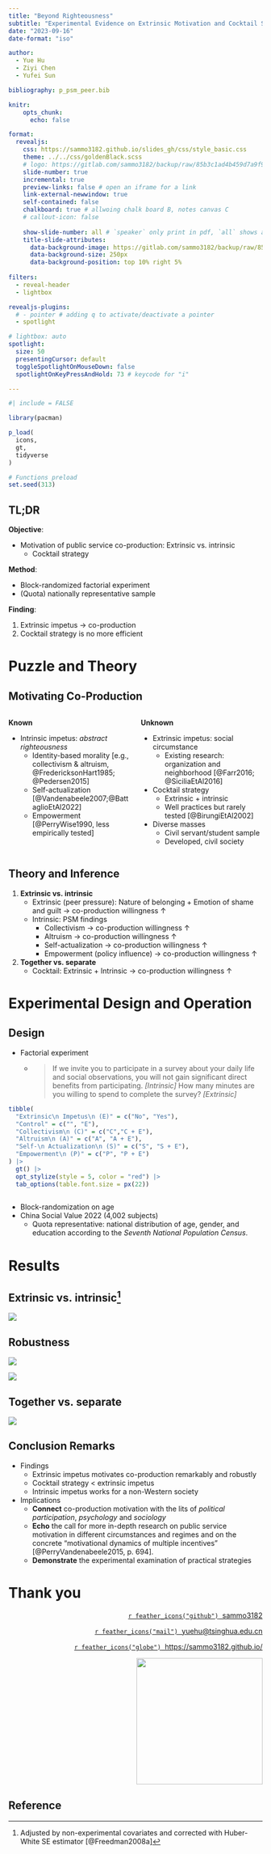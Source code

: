 ---
title: "Beyond Righteousness"
subtitle: "Experimental Evidence on Extrinsic Motivation and Cocktail Strategy in Public Service Co-Production"
date: "2023-09-16"
date-format: "iso"

author: 
  - Yue Hu
  - Ziyi Chen
  - Yufei Sun

bibliography: p_psm_peer.bib

knitr: 
    opts_chunk: 
      echo: false

format: 
  revealjs:
    css: https://sammo3182.github.io/slides_gh/css/style_basic.css
    theme: ../../css/goldenBlack.scss
    # logo: https://gitlab.com/sammo3182/backup/raw/85b3c1ad4b459d7a9f901f124b936428eda5fcaf/logo_zzxx.png?inline=true
    slide-number: true
    incremental: true
    preview-links: false # open an iframe for a link
    link-external-newwindow: true
    self-contained: false
    chalkboard: true # allwoing chalk board B, notes canvas C
    # callout-icon: false
    
    show-slide-number: all # `speaker` only print in pdf, `all` shows all the time
    title-slide-attributes:
      data-background-image: https://gitlab.com/sammo3182/backup/raw/85b3c1ad4b459d7a9f901f124b936428eda5fcaf/logo_THPS.png?inline=true
      data-background-size: 250px   
      data-background-position: top 10% right 5%
      
filters:
  - reveal-header
  - lightbox

revealjs-plugins:
  # - pointer # adding q to activate/deactivate a pointer
  - spotlight

# lightbox: auto
spotlight:
  size: 50
  presentingCursor: default
  toggleSpotlightOnMouseDown: false
  spotlightOnKeyPressAndHold: 73 # keycode for "i"

---

```{r setup}
#| include = FALSE

library(pacman)

p_load(
  icons,
  gt,
  tidyverse
)

# Functions preload
set.seed(313)
```

## TL;DR {.nonincremental}

**Objective**:  

- Motivation of public service co-production: Extrinsic vs. intrinsic
    - Cocktail strategy

**Method**: 

- Block-randomized factorial experiment
- (Quota) nationally representative sample

**Finding**: 

1. Extrinsic impetus &rarr; co-production
1. Cocktail strategy is [no]{.red} more efficient

# Puzzle and Theory

## Motivating Co-Production

:::: {.columns}

::: {.column width="50%"}
**Known**

- Intrinsic impetus: *abstract righteousness*
    - Identity-based morality [e.g., collectivism & altruism, @FredericksonHart1985; @Pedersen2015]
    - Self-actualization [@Vandenabeele2007;@BattaglioEtAl2022]
    - Empowerment [@PerryWise1990, less empirically tested]

:::

::: {.column width="50%"}
**Unknown**

- [Extrinsic impetus]{.red}: social circumstance
    - Existing research: organization and neighborhood [@Farr2016; @SiciliaEtAl2016]
- [Cocktail strategy]{.red}
    - Extrinsic + intrinsic
    - Well practices but rarely tested [@BirungiEtAl2002]
- [Diverse masses]{.red}
    - Civil servant/student sample
    - Developed, civil society
:::

::::

## Theory and Inference

1. **Extrinsic vs. intrinsic**
    - Extrinsic (peer pressure): Nature of belonging + Emotion of shame and guilt &rarr; co-production willingness [&uarr;]{.red}
    - Intrinsic: PSM findings
        - Collectivism &rarr; co-production willingness [&uarr;]{.red}
        - Altruism &rarr; co-production willingness [&uarr;]{.red}
        - Self-actualization &rarr; co-production willingness [&uarr;]{.red}
        - Empowerment (policy influence) &rarr; co-production willingness [&uarr;]{.red}
1. **Together vs. separate**
    - Cocktail: Extrinsic + Intrinsic &rarr; co-production willingness [&uarr;]{.red}

# Experimental Design and Operation

## Design

- Factorial experiment
    - > If we invite you to participate in a survey about your daily life and social observations, you will not gain significant direct benefits from participating. *[Intrinsic]*
How many minutes are you willing to spend to complete the survey? *[Extrinsic]*

:::{.fragment}

```{r researchDesign}
tibble(
  "Extrinsic\n Impetus\n (E)" = c("No", "Yes"),
  "Control" = c("", "E"),
  "Collectivism\n (C)" = c("C","C + E"),
  "Altruism\n (A)" = c("A", "A + E"),
  "Self-\n Actualization\n (S)" = c("S", "S + E"),
  "Empowerment\n (P)" = c("P", "P + E")
) |> 
  gt() |> 
  opt_stylize(style = 5, color = "red") |>
  tab_options(table.font.size = px(22))
  
```

:::


- Block-randomization on age
- China Social Value 2022 (4,002 subjects)
    - Quota representative: national distribution of age, gender, and education according to the *Seventh National Population Census*.

# Results

## Extrinsic vs. intrinsic^[Adjusted by non-experimental covariates and corrected with Huber-White SE estimator [@Freedman2008a]]

![](images/plot_isolated){fig-align="center" height=num}

## Robustness

:::{.r-hstack}
![](images/plot_robustI){fig-align="center" height=num}

![](images/plot_robustII){fig-align="center" height=num}
:::

## Together vs. separate

![](images/plot_compound){fig-align="center" height=num}

## Conclusion Remarks

- Findings
    - Extrinsic impetus motivates co-production [remarkably and robustly]{.red}
    - Cocktail strategy [<]{.red} extrinsic impetus
    - Intrinsic impetus works for a [non-Western]{.red} society
- Implications
    - **Connect** co-production motivation with the lits of *political participation*, *psychology* and *sociology*
    - **Echo** the call for more in-depth research on public service motivation in different circumstances and regimes and on the concrete "motivational dynamics of multiple incentives" [@PerryVandenabeele2015, p. 694].
    - **Demonstrate** the experimental examination of practical strategies

# Thank you {background="#43464B"}

:::{style="text-align: right; margin-top: 1em"}  

[`r feather_icons("github")`&nbsp; sammo3182](https://github.com/sammo3182)

[`r feather_icons("mail")`&nbsp; yuehu@tsinghua.edu.cn](mailto:yuehu@tsinghua.edu.cn) 

[`r feather_icons("globe")`&nbsp; https://sammo3182.github.io/](https://sammo3182.github.io/)

![](https://user-images.githubusercontent.com/6463211/232207708-b0e64eee-7fb3-45a4-9779-ec52397f786c.png){height=250}
:::

## Reference

::: {#refs}
:::
